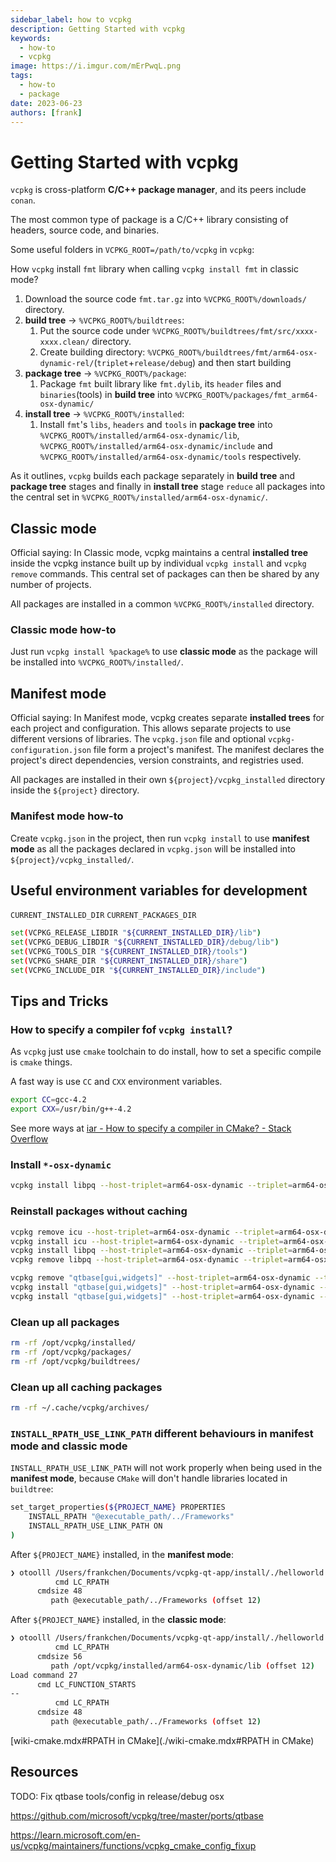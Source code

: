 ```yaml
---
sidebar_label: how to vcpkg
description: Getting Started with vcpkg
keywords:
  - how-to
  - vcpkg
image: https://i.imgur.com/mErPwqL.png
tags:
  - how-to
  - package
date: 2023-06-23
authors: [frank]
---
```


# Getting Started with vcpkg

`vcpkg` is cross-platform **C/C++ package manager**, and its peers include `conan`.

The most common type of package is a C/C++ library consisting of headers, source code, and binaries.

Some useful folders in `VCPKG_ROOT=/path/to/vcpkg` in `vcpkg`:

How `vcpkg` install `fmt` library when calling `vcpkg install fmt` in classic mode?

1. Download the source code `fmt.tar.gz` into `%VCPKG_ROOT%/downloads/` directory.
2. **build tree** -> `%VCPKG_ROOT%/buildtrees`:
    1. Put the source code under `%VCPKG_ROOT%/buildtrees/fmt/src/xxxx-xxxx.clean/` directory.
    2. Create building directory: `%VCPKG_ROOT%/buildtrees/fmt/arm64-osx-dynamic-rel/`(`triplet`+`release/debug`) and then start building
3. **package tree** -> `%VCPKG_ROOT%/package`:
    1. Package `fmt` built library like `fmt.dylib`, its `header` files and `binaries`(tools) in **build tree** into `%VCPKG_ROOT%/packages/fmt_arm64-osx-dynamic/`
4. **install tree** -> `%VCPKG_ROOT%/installed`:
    1. Install `fmt`'s `libs`, `headers` and `tools` in **package tree** into `%VCPKG_ROOT%/installed/arm64-osx-dynamic/lib`, `%VCPKG_ROOT%/installed/arm64-osx-dynamic/include` and `%VCPKG_ROOT%/installed/arm64-osx-dynamic/tools` respectively.

As it outlines, `vcpkg` builds each package separately in **build tree** and **package tree** stages and finally in **install tree** stage `reduce` all packages into the central set in `%VCPKG_ROOT%/installed/arm64-osx-dynamic/`.

<!--truncate-->

## Classic mode

Official saying: In Classic mode, vcpkg maintains a central **installed tree** inside the vcpkg instance built up by individual `vcpkg install` and `vcpkg remove` commands. This central set of packages can then be shared by any number of projects.

All packages are installed in a common `%VCPKG_ROOT%/installed` directory.

### Classic mode how-to

Just run `vcpkg install %package%` to use **classic mode** as the package will be installed into `%VCPKG_ROOT%/installed/`.

## Manifest mode

Official saying: In Manifest mode, vcpkg creates separate **installed trees** for each project and configuration. This allows separate projects to use different versions of libraries. The `vcpkg.json` file and optional `vcpkg-configuration.json` file form a project's manifest. The manifest declares the project's direct dependencies, version constraints, and registries used.

All packages are installed in their own `${project}/vcpkg_installed` directory inside the `${project}` directory.

### Manifest mode how-to

Create `vcpkg.json` in the project, then run `vcpkg install` to use **manifest mode** as all the packages declared in `vcpkg.json` will be installed into `${project}/vcpkg_installed/`.

## Useful environment variables for development

`CURRENT_INSTALLED_DIR`
`CURRENT_PACKAGES_DIR`

```sh
set(VCPKG_RELEASE_LIBDIR "${CURRENT_INSTALLED_DIR}/lib")
set(VCPKG_DEBUG_LIBDIR "${CURRENT_INSTALLED_DIR}/debug/lib")
set(VCPKG_TOOLS_DIR "${CURRENT_INSTALLED_DIR}/tools")
set(VCPKG_SHARE_DIR "${CURRENT_INSTALLED_DIR}/share")
set(VCPKG_INCLUDE_DIR "${CURRENT_INSTALLED_DIR}/include")
```

## Tips and Tricks

### How to specify a compiler fof `vcpkg install`?

As `vcpkg` just use `cmake` toolchain to do install, how to set a specific compile is `cmake` things.

A fast way is use `CC` and `CXX` environment variables.

```sh
export CC=gcc-4.2
export CXX=/usr/bin/g++-4.2
```

See more ways at [iar - How to specify a compiler in CMake? - Stack Overflow](https://stackoverflow.com/questions/45933732/how-to-specify-a-compiler-in-cmake)

### Install `*-osx-dynamic`

```sh
vcpkg install libpq --host-triplet=arm64-osx-dynamic --triplet=arm64-osx-dynamic
```

### Reinstall packages without caching

```sh
vcpkg remove icu --host-triplet=arm64-osx-dynamic --triplet=arm64-osx-dynamic
vcpkg install icu --host-triplet=arm64-osx-dynamic --triplet=arm64-osx-dynamic --no-binarycaching
vcpkg install libpq --host-triplet=arm64-osx-dynamic --triplet=arm64-osx-dynamic --binarysource=clear
vcpkg remove libpq --host-triplet=arm64-osx-dynamic --triplet=arm64-osx-dynamic

vcpkg remove "qtbase[gui,widgets]" --host-triplet=arm64-osx-dynamic --triplet=arm64-osx-dynamic
vcpkg install "qtbase[gui,widgets]" --host-triplet=arm64-osx-dynamic --triplet=arm64-osx-dynamic --no-binarycaching
vcpkg install "qtbase[gui,widgets]" --host-triplet=arm64-osx-dynamic --triplet=arm64-osx-dynamic --binarysource=clear
```

### Clean up all packages

```sh
rm -rf /opt/vcpkg/installed/
rm -rf /opt/vcpkg/packages/
rm -rf /opt/vcpkg/buildtrees/
```

### Clean up all caching packages

```sh
rm -rf ~/.cache/vcpkg/archives/
```

### `INSTALL_RPATH_USE_LINK_PATH` different behaviours in **manifest mode** and **classic mode**

`INSTALL_RPATH_USE_LINK_PATH` will not work properly when being used in the **manifest mode**, because `CMake` will don't handle libraries located in `buildtree`:

```sh
set_target_properties(${PROJECT_NAME} PROPERTIES
    INSTALL_RPATH "@executable_path/../Frameworks"
    INSTALL_RPATH_USE_LINK_PATH ON
)
```

After `${PROJECT_NAME}` installed, in the **manifest mode**:

```sh
❯ otoolll /Users/frankchen/Documents/vcpkg-qt-app/install/./helloworld.app/Contents/MacOS/helloworld
          cmd LC_RPATH
      cmdsize 48
         path @executable_path/../Frameworks (offset 12)
```

After `${PROJECT_NAME}` installed, in the **classic mode**:

```sh
❯ otoolll /Users/frankchen/Documents/vcpkg-qt-app/install/./helloworld.app/Contents/MacOS/helloworld
          cmd LC_RPATH
      cmdsize 56
         path /opt/vcpkg/installed/arm64-osx-dynamic/lib (offset 12)
Load command 27
      cmd LC_FUNCTION_STARTS
--
          cmd LC_RPATH
      cmdsize 48
         path @executable_path/../Frameworks (offset 12)
```

[wiki-cmake.mdx#RPATH in CMake](./wiki-cmake.mdx#RPATH in CMake)

## Resources

TODO: Fix qtbase tools/config in release/debug osx  

https://github.com/microsoft/vcpkg/tree/master/ports/qtbase

https://learn.microsoft.com/en-us/vcpkg/maintainers/functions/vcpkg_cmake_config_fixup